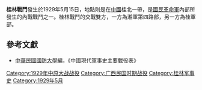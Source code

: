 {{Infobox Military Conflict|
campaign=|
image=|
caption=|
conflict=桂林戰鬥|
date=1929年5月15日|
place=[[中國|中國]]桂北|
result=桂軍佔桂林|
combatant1=湘軍第四路|
combatant2=桂軍| 
commander1=|
commander2=|
strength1=|
strength2=|
casualties1=|
casualties2=|
}}

'''桂林戰鬥'''發生於1929年5月15日，地點則是在[[中國|中國]]桂北一帶，是[[國民革命軍|國民革命軍]]內部所發生的內戰戰鬥之一。桂林戰鬥的交戰雙方，一方為湘軍第四路部，另一方為桂軍部。
==參考文獻==
*[[中華民國|中華民國]][[國防大學_(臺灣)|國防大學]]編，《中國現代軍事史主要戰役表》

{{中原大戰}}

[[Category:1929年中原大战战役|Category:1929年中原大战战役]]
[[Category:广西民国时期战役|Category:广西民国时期战役]]
[[Category:桂林军事史|Category:桂林军事史]]
[[Category:1929年5月|Category:1929年5月]]